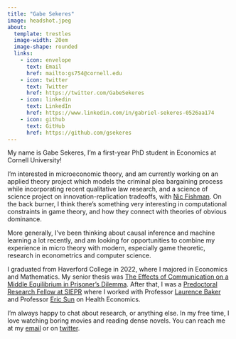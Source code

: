 ```yaml
---
title: "Gabe Sekeres"
image: headshot.jpeg
about:
  template: trestles
  image-width: 20em
  image-shape: rounded
  links:
    - icon: envelope
      text: Email
      href: mailto:gs754@cornell.edu
    - icon: twitter
      text: Twitter
      href: https://twitter.com/GabeSekeres
    - icon: linkedin
      text: LinkedIn
      href: https://www.linkedin.com/in/gabriel-sekeres-0526aa174
    - icon: github
      text: GitHub
      href: https://github.com/gsekeres
---
```

My name is Gabe Sekeres, I'm a first-year PhD student in Economics at Cornell University! 

I'm interested in microeconomic theory, and am currently working on an applied theory project which models the criminal plea bargaining process while incorporating recent qualitative law research, and a science of science project on innovation-replication tradeoffs, with [Nic Fishman](https://njw.fish/). On the back burner, I think there's something very interesting in computational constraints in game theory, and how they connect with theories of obvious dominance. 

More generally, I've been thinking about causal inference and machine learning a lot recently, and am looking for opportunities to combine my experience in micro theory with modern, especially game theoretic, research in econometrics and computer science.

I graduated from Haverford College in 2022, where I majored in Economics and Mathematics. My senior thesis was [The Effects of Communication on a Middle Equilibrium in Prisoner's Dilemma](/gabe_sekeres_thesis.pdf). After that, I was a [Predoctoral Research Fellow at SIEPR](https://siepr.stanford.edu/programs/predoctoral-research-fellowship-opportunities) where I worked with Professor [Laurence Baker](https://healthpolicy.fsi.stanford.edu/people/laurence_c_baker) and Professor [Eric Sun](https://profiles.stanford.edu/eric-sun) on Health Economics. 

I'm always happy to chat about research, or anything else. In my free time, I love watching boring movies and reading dense novels. You can reach me at my [email](mailto:gs754@cornell.edu) or on [twitter](https://twitter.com/GabeSekeres).














